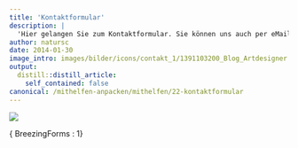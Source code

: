 ```yaml
---
title: 'Kontaktformular'
description: |
  'Hier gelangen Sie zum Kontaktformular. Sie können uns auch per eMail oder Post kontaktieren.'
author: natursc
date: 2014-01-30
image_intro: images/bilder/icons/contakt_1/1391103200_Blog_Artdesigner.lv.png
output:
  distill::distill_article:
    self_contained: false
canonical: /mithelfen-anpacken/mithelfen/22-kontaktformular
---
```


![](images/bilder/icons/contakt_1/1391103200_Blog_Artdesigner.lv.png) <!--image_intro-->

{ BreezingForms : 1}

<!--http://wieselundco.ch/mithelfen-anpacken/mithelfen/22-kontaktformular-->
